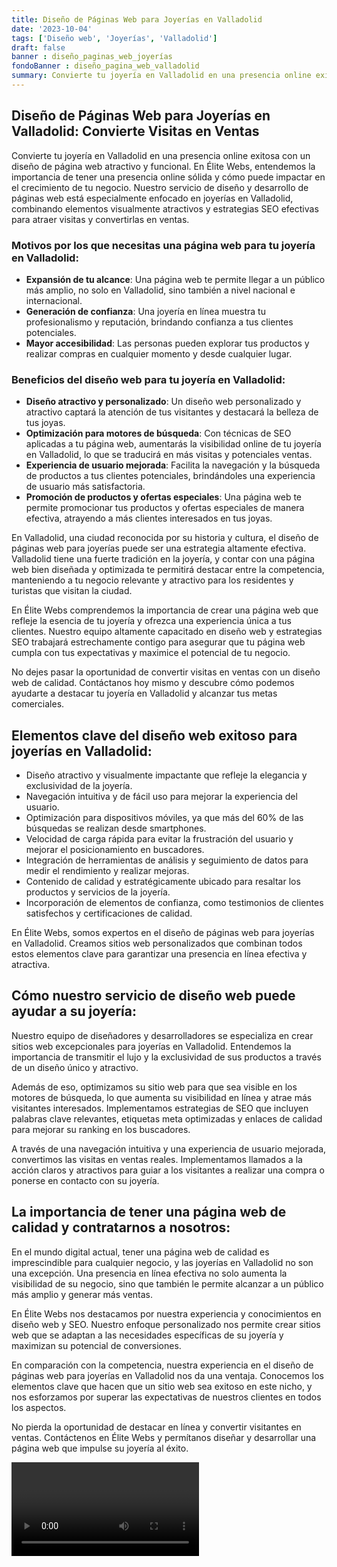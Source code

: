 ```yaml
---
title: Diseño de Páginas Web para Joyerías en Valladolid
date: '2023-10-04'
tags: ['Diseño web', 'Joyerías', 'Valladolid']
draft: false
banner : diseño_paginas_web_joyerías
fondoBanner : diseño_pagina_web_valladolid
summary: Convierte tu joyería en Valladolid en una presencia online exitosa con un diseño de página web atractivo y funcional. En Élite Webs, entendemos la importancia de tener una presencia online sólida y cómo puede impactar en el crecimiento de tu negocio. Nuestro servicio de diseño y desarrollo de páginas web está especialmente enfocado en joyerías en Valladolid, combinando elementos visualmente atractivos y estrategias SEO efectivas para atraer visitas y convertirlas en ventas.
---
```


## Diseño de Páginas Web para Joyerías en Valladolid: Convierte Visitas en Ventas

Convierte tu joyería en Valladolid en una presencia online exitosa con un diseño de página web atractivo y funcional. En Élite Webs, entendemos la importancia de tener una presencia online sólida y cómo puede impactar en el crecimiento de tu negocio. Nuestro servicio de diseño y desarrollo de páginas web está especialmente enfocado en joyerías en Valladolid, combinando elementos visualmente atractivos y estrategias SEO efectivas para atraer visitas y convertirlas en ventas.

### Motivos por los que necesitas una página web para tu joyería en Valladolid:
- **Expansión de tu alcance**: Una página web te permite llegar a un público más amplio, no solo en Valladolid, sino también a nivel nacional e internacional. 
- **Generación de confianza**: Una joyería en línea muestra tu profesionalismo y reputación, brindando confianza a tus clientes potenciales.
- **Mayor accesibilidad**: Las personas pueden explorar tus productos y realizar compras en cualquier momento y desde cualquier lugar.

### Beneficios del diseño web para tu joyería en Valladolid:
- **Diseño atractivo y personalizado**: Un diseño web personalizado y atractivo captará la atención de tus visitantes y destacará la belleza de tus joyas.
- **Optimización para motores de búsqueda**: Con técnicas de SEO aplicadas a tu página web, aumentarás la visibilidad online de tu joyería en Valladolid, lo que se traducirá en más visitas y potenciales ventas.
- **Experiencia de usuario mejorada**: Facilita la navegación y la búsqueda de productos a tus clientes potenciales, brindándoles una experiencia de usuario más satisfactoria.
- **Promoción de productos y ofertas especiales**: Una página web te permite promocionar tus productos y ofertas especiales de manera efectiva, atrayendo a más clientes interesados en tus joyas.

En Valladolid, una ciudad reconocida por su historia y cultura, el diseño de páginas web para joyerías puede ser una estrategia altamente efectiva. Valladolid tiene una fuerte tradición en la joyería, y contar con una página web bien diseñada y optimizada te permitirá destacar entre la competencia, manteniendo a tu negocio relevante y atractivo para los residentes y turistas que visitan la ciudad.

En Élite Webs comprendemos la importancia de crear una página web que refleje la esencia de tu joyería y ofrezca una experiencia única a tus clientes. Nuestro equipo altamente capacitado en diseño web y estrategias SEO trabajará estrechamente contigo para asegurar que tu página web cumpla con tus expectativas y maximice el potencial de tu negocio.

No dejes pasar la oportunidad de convertir visitas en ventas con un diseño web de calidad. Contáctanos hoy mismo y descubre cómo podemos ayudarte a destacar tu joyería en Valladolid y alcanzar tus metas comerciales.

<GifSeo />

<Cta />

## Elementos clave del diseño web exitoso para joyerías en Valladolid:

- Diseño atractivo y visualmente impactante que refleje la elegancia y exclusividad de la joyería.
- Navegación intuitiva y de fácil uso para mejorar la experiencia del usuario.
- Optimización para dispositivos móviles, ya que más del 60% de las búsquedas se realizan desde smartphones.
- Velocidad de carga rápida para evitar la frustración del usuario y mejorar el posicionamiento en buscadores.
- Integración de herramientas de análisis y seguimiento de datos para medir el rendimiento y realizar mejoras.
- Contenido de calidad y estratégicamente ubicado para resaltar los productos y servicios de la joyería.
- Incorporación de elementos de confianza, como testimonios de clientes satisfechos y certificaciones de calidad.

En Élite Webs, somos expertos en el diseño de páginas web para joyerías en Valladolid. Creamos sitios web personalizados que combinan todos estos elementos clave para garantizar una presencia en línea efectiva y atractiva.

## Cómo nuestro servicio de diseño web puede ayudar a su joyería:

Nuestro equipo de diseñadores y desarrolladores se especializa en crear sitios web excepcionales para joyerías en Valladolid. Entendemos la importancia de transmitir el lujo y la exclusividad de sus productos a través de un diseño único y atractivo.

Además de eso, optimizamos su sitio web para que sea visible en los motores de búsqueda, lo que aumenta su visibilidad en línea y atrae más visitantes interesados. Implementamos estrategias de SEO que incluyen palabras clave relevantes, etiquetas meta optimizadas y enlaces de calidad para mejorar su ranking en los buscadores.

A través de una navegación intuitiva y una experiencia de usuario mejorada, convertimos las visitas en ventas reales. Implementamos llamados a la acción claros y atractivos para guiar a los visitantes a realizar una compra o ponerse en contacto con su joyería.

## La importancia de tener una página web de calidad y contratarnos a nosotros:

En el mundo digital actual, tener una página web de calidad es imprescindible para cualquier negocio, y las joyerías en Valladolid no son una excepción. Una presencia en línea efectiva no solo aumenta la visibilidad de su negocio, sino que también le permite alcanzar a un público más amplio y generar más ventas.

En Élite Webs nos destacamos por nuestra experiencia y conocimientos en diseño web y SEO. Nuestro enfoque personalizado nos permite crear sitios web que se adaptan a las necesidades específicas de su joyería y maximizan su potencial de conversiones.

En comparación con la competencia, nuestra experiencia en el diseño de páginas web para joyerías en Valladolid nos da una ventaja. Conocemos los elementos clave que hacen que un sitio web sea exitoso en este nicho, y nos esforzamos por superar las expectativas de nuestros clientes en todos los aspectos.

No pierda la oportunidad de destacar en línea y convertir visitantes en ventas. Contáctenos en Élite Webs y permítanos diseñar y desarrollar una página web que impulse su joyería al éxito.

<Video />

<CtaBot job='Joyerías' city='Valladolid'/>

<Gmaps query='Valladolid+españa+maps' />